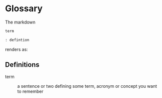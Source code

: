 # Glossary

The markdown

``` md
term

: defintion
```

renders as:

## Definitions

term

:   a sentence or two defining some term, acronym or concept you want to remember